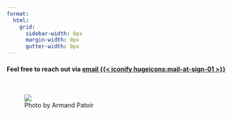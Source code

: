 ```yaml
---
format:
  html:
    grid:
      sidebar-width: 0px
      margin-width: 0px
      gutter-width: 0px
---
```


#### Feel free to reach out via <a href='mailto:h.all@disroot.org' target='_blank'>email {{< iconify hugeicons:mail-at-sign-01 >}}</a>

<br>

::: column-page
<figure>
<img src="./assets/images/hassen_contact.png" class="img-fluid round"/>
<figcaption>Photo by Armand Patoir</figcaption>
</figure>
:::
